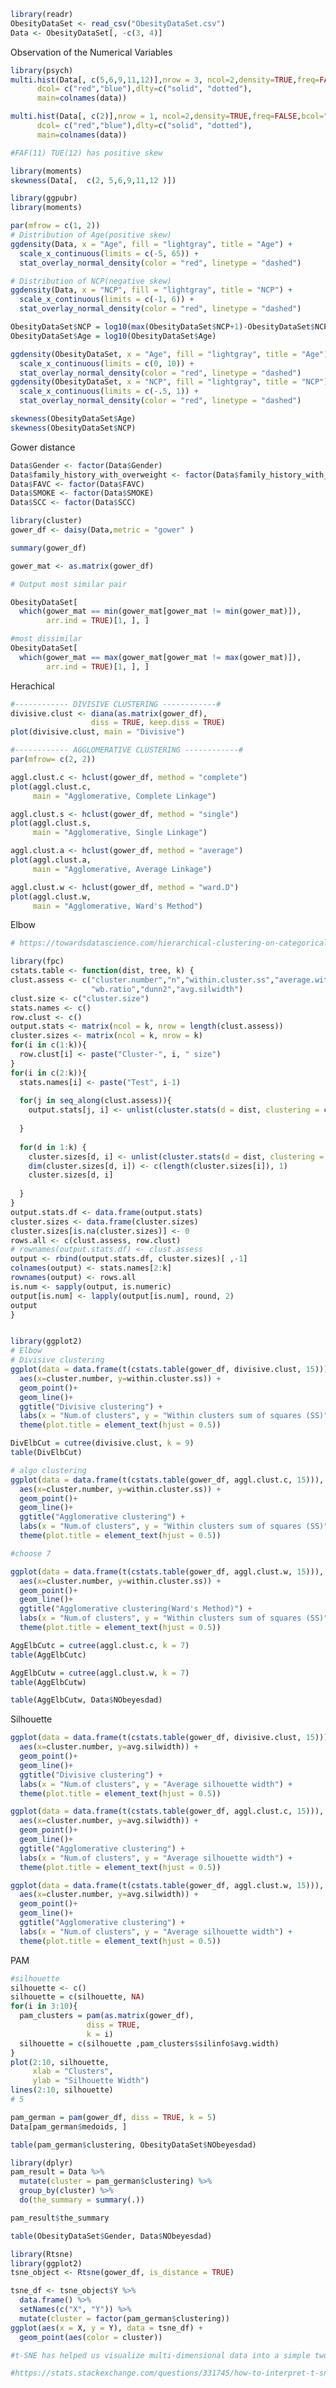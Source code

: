 ```{r}
library(readr)
ObesityDataSet <- read_csv("ObesityDataSet.csv")
Data <- ObesityDataSet[, -c(3, 4)]
```

Observation of the Numerical Variables
```{r}
library(psych)
multi.hist(Data[, c(5,6,9,11,12)],nrow = 3, ncol=2,density=TRUE,freq=FALSE,bcol="lightblue",
      dcol= c("red","blue"),dlty=c("solid", "dotted"),
      main=colnames(data)) 

multi.hist(Data[, c(2)],nrow = 1, ncol=2,density=TRUE,freq=FALSE,bcol="lightblue",
      dcol= c("red","blue"),dlty=c("solid", "dotted"),
      main=colnames(data)) 

#FAF(11) TUE(12) has positive skew
```
```{r}
library(moments)
skewness(Data[,  c(2, 5,6,9,11,12 )])
```


```{r}
library(ggpubr)
library(moments)

par(mfrow = c(1, 2))
# Distribution of Age(positive skew)
ggdensity(Data, x = "Age", fill = "lightgray", title = "Age") +
  scale_x_continuous(limits = c(-5, 65)) +
  stat_overlay_normal_density(color = "red", linetype = "dashed")

# Distribution of NCP(negative skew)
ggdensity(Data, x = "NCP", fill = "lightgray", title = "NCP") +
  scale_x_continuous(limits = c(-1, 6)) +
  stat_overlay_normal_density(color = "red", linetype = "dashed")

```
```{r}
ObesityDataSet$NCP = log10(max(ObesityDataSet$NCP+1)-ObesityDataSet$NCP)
ObesityDataSet$Age = log10(ObesityDataSet$Age)

ggdensity(ObesityDataSet, x = "Age", fill = "lightgray", title = "Age") +
  scale_x_continuous(limits = c(0, 10)) +
  stat_overlay_normal_density(color = "red", linetype = "dashed")
ggdensity(ObesityDataSet, x = "NCP", fill = "lightgray", title = "NCP") +
  scale_x_continuous(limits = c(-.5, 1)) +
  stat_overlay_normal_density(color = "red", linetype = "dashed")

skewness(ObesityDataSet$Age)
skewness(ObesityDataSet$NCP)
```


Gower distance
```{r}

Data$Gender <- factor(Data$Gender)
Data$family_history_with_overweight <- factor(Data$family_history_with_overweight)
Data$FAVC <- factor(Data$FAVC)
Data$SMOKE <- factor(Data$SMOKE)
Data$SCC <- factor(Data$SCC)

library(cluster)
gower_df <- daisy(Data,metric = "gower" )

summary(gower_df)
```
```{r}
gower_mat <- as.matrix(gower_df)

# Output most similar pair

ObesityDataSet[
  which(gower_mat == min(gower_mat[gower_mat != min(gower_mat)]),
        arr.ind = TRUE)[1, ], ]

#most dissimilar
ObesityDataSet[
  which(gower_mat == max(gower_mat[gower_mat != max(gower_mat)]),
        arr.ind = TRUE)[1, ], ]
```

Herachical
```{r}
#------------ DIVISIVE CLUSTERING ------------#
divisive.clust <- diana(as.matrix(gower_df), 
                  diss = TRUE, keep.diss = TRUE)
plot(divisive.clust, main = "Divisive")

#------------ AGGLOMERATIVE CLUSTERING ------------#
par(mfrow= c(2, 2))

aggl.clust.c <- hclust(gower_df, method = "complete")
plot(aggl.clust.c,
     main = "Agglomerative, Complete Linkage")

aggl.clust.s <- hclust(gower_df, method = "single")
plot(aggl.clust.s,
     main = "Agglomerative, Single Linkage")

aggl.clust.a <- hclust(gower_df, method = "average")
plot(aggl.clust.a,
     main = "Agglomerative, Average Linkage")

aggl.clust.w <- hclust(gower_df, method = "ward.D")
plot(aggl.clust.w,
     main = "Agglomerative, Ward's Method")
```

Elbow
```{r}
# https://towardsdatascience.com/hierarchical-clustering-on-categorical-data-in-r-a27e578f2995 

library(fpc)
cstats.table <- function(dist, tree, k) {
clust.assess <- c("cluster.number","n","within.cluster.ss","average.within","average.between",
                  "wb.ratio","dunn2","avg.silwidth")
clust.size <- c("cluster.size")
stats.names <- c()
row.clust <- c()
output.stats <- matrix(ncol = k, nrow = length(clust.assess))
cluster.sizes <- matrix(ncol = k, nrow = k)
for(i in c(1:k)){
  row.clust[i] <- paste("Cluster-", i, " size")
}
for(i in c(2:k)){
  stats.names[i] <- paste("Test", i-1)
  
  for(j in seq_along(clust.assess)){
    output.stats[j, i] <- unlist(cluster.stats(d = dist, clustering = cutree(tree, k = i))[clust.assess])[j]
    
  }
  
  for(d in 1:k) {
    cluster.sizes[d, i] <- unlist(cluster.stats(d = dist, clustering = cutree(tree, k = i))[clust.size])[d]
    dim(cluster.sizes[d, i]) <- c(length(cluster.sizes[i]), 1)
    cluster.sizes[d, i]
    
  }
}
output.stats.df <- data.frame(output.stats)
cluster.sizes <- data.frame(cluster.sizes)
cluster.sizes[is.na(cluster.sizes)] <- 0
rows.all <- c(clust.assess, row.clust)
# rownames(output.stats.df) <- clust.assess
output <- rbind(output.stats.df, cluster.sizes)[ ,-1]
colnames(output) <- stats.names[2:k]
rownames(output) <- rows.all
is.num <- sapply(output, is.numeric)
output[is.num] <- lapply(output[is.num], round, 2)
output
}


library(ggplot2)
# Elbow
# Divisive clustering
ggplot(data = data.frame(t(cstats.table(gower_df, divisive.clust, 15))), 
  aes(x=cluster.number, y=within.cluster.ss)) + 
  geom_point()+
  geom_line()+
  ggtitle("Divisive clustering") +
  labs(x = "Num.of clusters", y = "Within clusters sum of squares (SS)") +
  theme(plot.title = element_text(hjust = 0.5))

```
```{r}
DivElbCut = cutree(divisive.clust, k = 9)
table(DivElbCut)
```

```{r}
# algo clustering
ggplot(data = data.frame(t(cstats.table(gower_df, aggl.clust.c, 15))), 
  aes(x=cluster.number, y=within.cluster.ss)) + 
  geom_point()+
  geom_line()+
  ggtitle("Agglomerative clustering") +
  labs(x = "Num.of clusters", y = "Within clusters sum of squares (SS)") +
  theme(plot.title = element_text(hjust = 0.5))

#choose 7

ggplot(data = data.frame(t(cstats.table(gower_df, aggl.clust.w, 15))), 
  aes(x=cluster.number, y=within.cluster.ss)) + 
  geom_point()+
  geom_line()+
  ggtitle("Agglomerative clustering(Ward's Method)") +
  labs(x = "Num.of clusters", y = "Within clusters sum of squares (SS)") +
  theme(plot.title = element_text(hjust = 0.5))

```

```{r}
AggElbCutc = cutree(aggl.clust.c, k = 7)
table(AggElbCutc)

AggElbCutw = cutree(aggl.clust.w, k = 7)
table(AggElbCutw)

table(AggElbCutw, Data$NObeyesdad)
```
Silhouette
```{r}


ggplot(data = data.frame(t(cstats.table(gower_df, divisive.clust, 15))), 
  aes(x=cluster.number, y=avg.silwidth)) + 
  geom_point()+
  geom_line()+
  ggtitle("Divisive clustering") +
  labs(x = "Num.of clusters", y = "Average silhouette width") +
  theme(plot.title = element_text(hjust = 0.5))

ggplot(data = data.frame(t(cstats.table(gower_df, aggl.clust.c, 15))), 
  aes(x=cluster.number, y=avg.silwidth)) + 
  geom_point()+
  geom_line()+
  ggtitle("Agglomerative clustering") +
  labs(x = "Num.of clusters", y = "Average silhouette width") +
  theme(plot.title = element_text(hjust = 0.5))

ggplot(data = data.frame(t(cstats.table(gower_df, aggl.clust.w, 15))), 
  aes(x=cluster.number, y=avg.silwidth)) + 
  geom_point()+
  geom_line()+
  ggtitle("Agglomerative clustering") +
  labs(x = "Num.of clusters", y = "Average silhouette width") +
  theme(plot.title = element_text(hjust = 0.5))

```

PAM
```{r}

#silhouette
silhouette <- c()
silhouette = c(silhouette, NA)
for(i in 3:10){
  pam_clusters = pam(as.matrix(gower_df),
                 diss = TRUE,
                 k = i)
  silhouette = c(silhouette ,pam_clusters$silinfo$avg.width)
}
plot(2:10, silhouette,
     xlab = "Clusters",
     ylab = "Silhouette Width")
lines(2:10, silhouette)
# 5
```

```{r}
pam_german = pam(gower_df, diss = TRUE, k = 5)
Data[pam_german$medoids, ]
```
```{r}
table(pam_german$clustering, ObesityDataSet$NObeyesdad)

library(dplyr)
pam_result = Data %>%
  mutate(cluster = pam_german$clustering) %>%
  group_by(cluster) %>%
  do(the_summary = summary(.))

pam_result$the_summary
```

```{r}
table(ObesityDataSet$Gender, Data$NObeyesdad)
```

```{r}
library(Rtsne)
library(ggplot2)
tsne_object <- Rtsne(gower_df, is_distance = TRUE)

tsne_df <- tsne_object$Y %>%
  data.frame() %>%
  setNames(c("X", "Y")) %>%
  mutate(cluster = factor(pam_german$clustering))
ggplot(aes(x = X, y = Y), data = tsne_df) +
  geom_point(aes(color = cluster))

#t-SNE has helped us visualize multi-dimensional data into a simple two-dimensional plot. Although the clusters seem to have some overlap, they are pretty distinctive overall

#https://stats.stackexchange.com/questions/331745/how-to-interpret-t-sne-plot 
```